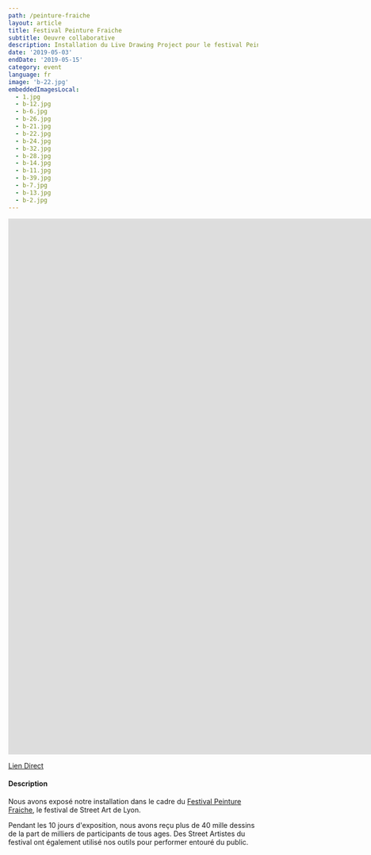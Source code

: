 ```yaml
---
path: /peinture-fraiche
layout: article
title: Festival Peinture Fraiche
subtitle: Oeuvre collaborative
description: Installation du Live Drawing Project pour le festival Peinture Fraiche 2019 à Lyon, oeuvre collaborative.
date: '2019-05-03'
endDate: '2019-05-15'
category: event
language: fr
image: 'b-22.jpg'
embeddedImagesLocal:
  - 1.jpg
  - b-12.jpg
  - b-6.jpg
  - b-26.jpg
  - b-21.jpg
  - b-22.jpg
  - b-24.jpg
  - b-32.jpg
  - b-28.jpg
  - b-14.jpg
  - b-11.jpg
  - b-39.jpg
  - b-7.jpg
  - b-13.jpg
  - b-2.jpg
---
```


<iframe
  src="https://player.vimeo.com/video/344490536"
  frameborder="0"
  allowfullscreen
  width="1920"
  height="1080"
></iframe>

[Lien Direct](//vimeo.com/344490536)

#### Description

Nous avons exposé notre installation dans le cadre du [Festival Peinture Fraiche](//peinturefraichefestival.fr), le festival de Street Art de Lyon.

Pendant les 10 jours d'exposition, nous avons reçu plus de 40 mille dessins de la part de milliers de participants de tous ages.
Des Street Artistes du festival ont également utilisé nos outils pour performer entouré du public.

<ImageGrid props={props} />
